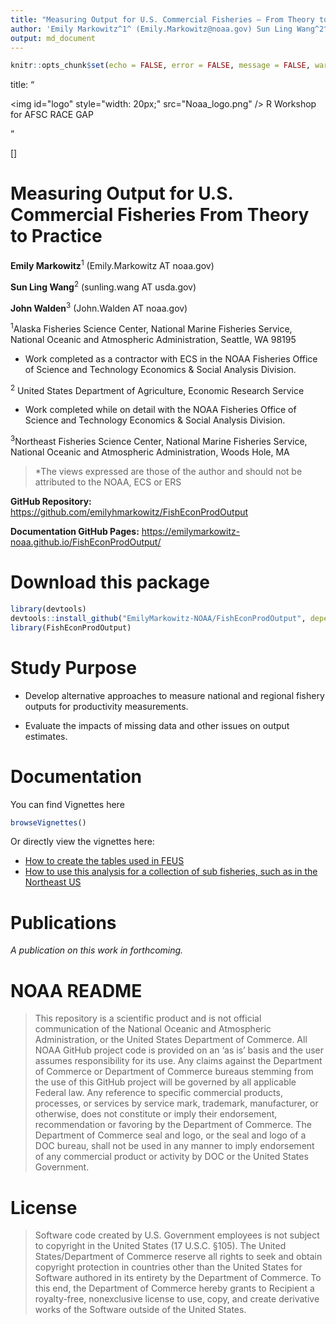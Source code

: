 ```yaml
---
title: "Measuring Output for U.S. Commercial Fisheries — From Theory to Practice"
author: 'Emily Markowitz^1^ (Emily.Markowitz@noaa.gov) Sun Ling Wang^2^ (Sun-Ling.Wang@noaa.gov) \n\n ^1^Contractor, ECS Federal in support of NOAA Fisheries Office of Science and Technology Economics & Social Analysis Division \n\n ^2^On detail with the NOAA Fisheries Office of Science and Technology Economics & Social Analysis Division \n\n >*The views expressed are those of the author and should not be attributed to the NOAA, ECS or ERS'
output: md_document
---
```


```r
knitr::opts_chunk$set(echo = FALSE, error = FALSE, message = FALSE, warning = FALSE)
```

  title: "<p><img id=\"logo\" style=\"width: 20px;\" src=\"Noaa_logo.png\" /> R Workshop for AFSC RACE GAP </p>"    


[]


# Measuring Output for U.S. Commercial Fisheries From Theory to Practice

**Emily Markowitz**^1^ (Emily.Markowitz AT noaa.gov)

**Sun Ling Wang**^2^ (sunling.wang AT usda.gov)

**John Walden**^3^ (John.Walden AT noaa.gov)

^1^Alaska Fisheries Science Center, National Marine Fisheries Service, National Oceanic and Atmospheric Administration, Seattle, WA 98195

 - Work completed as a contractor with ECS in the NOAA Fisheries Office of Science and Technology Economics & Social Analysis Division. 

^2^ United States Department of Agriculture, Economic Research Service 

 - Work completed while on detail with the NOAA Fisheries Office of Science and Technology Economics & Social Analysis Division. 

^3^Northeast Fisheries Science Center, 
National Marine Fisheries Service, National Oceanic and Atmospheric Administration,
Woods Hole, MA

> *The views expressed are those of the author and should not be attributed to the NOAA, ECS or ERS

**GitHub Repository:** [https://github.com/emilyhmarkowitz/FishEconProdOutput](https://github.com/EmilyMarkowitz-NOAA/FishEconProdOutput)  

**Documentation GitHub Pages:** [https://emilymarkowitz-noaa.github.io/FishEconProdOutput/](https://emilymarkowitz-noaa.github.io/FishEconProdOutput/)

# Download this package

```r
library(devtools)
devtools::install_github("EmilyMarkowitz-NOAA/FishEconProdOutput", dependencies = TRUE)
library(FishEconProdOutput)
```


# Study Purpose

 - Develop alternative approaches to measure national and regional fishery outputs for productivity measurements.

 - Evaluate the impacts of missing data and other issues on output estimates. 


# Documentation

You can find Vignettes here

```r
browseVignettes()
```

Or directly view the vignettes here: 

 - [How to create the tables used in FEUS](https://emilymarkowitz-noaa.github.io/FishEconProdOutput/docs/articles/FEUS-tables.pdf)
 - [How to use this analysis for a collection of sub fisheries, such as in the Northeast US](https://emilymarkowitz-noaa.github.io/FishEconProdOutput/docs/articles/NEFSC-Fishery.pdf)

# Publications

*A publication on this work in forthcoming.*


# NOAA README

>This repository is a scientific product and is not official communication of the National Oceanic and Atmospheric Administration, or the United States Department of Commerce. All NOAA GitHub project code is provided on an ‘as is’ basis and the user assumes responsibility for its use. Any claims against the Department of Commerce or Department of Commerce bureaus stemming from the use of this GitHub project will be governed by all applicable Federal law. Any reference to specific commercial products, processes, or services by service mark, trademark, manufacturer, or otherwise, does not constitute or imply their endorsement, recommendation or favoring by the Department of Commerce. The Department of Commerce seal and logo, or the seal and logo of a DOC bureau, shall not be used in any manner to imply endorsement of any commercial product or activity by DOC or the United States Government.


# License

>Software code created by U.S. Government employees is not subject to copyright in the United States (17 U.S.C. §105). The United States/Department of Commerce reserve all rights to seek and obtain copyright protection in countries other than the United States for Software authored in its entirety by the Department of Commerce. To this end, the Department of Commerce hereby grants to Recipient a royalty-free, nonexclusive license to use, copy, and create derivative works of the Software outside of the United States.


